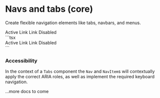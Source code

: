 
# Navs and tabs (core)

<p className="lead">
  Create flexible navigation elements like tabs, navbars, and menus.
</p>

<div class="row gy-5 pt-3">

  <Example title="Basic example">
    <Example.Preview>
      <Nav activeKey="#">
        <NavItem href="#">Active</NavItem>
        <NavItem eventKey="link-1">Link</NavItem>
        <NavItem eventKey="link-2">Link</NavItem>
        <NavItem eventKey="disabled" disabled>Disabled</NavItem>
      </Nav>
    </Example.Preview>
    <Example.Code>
      ```tsx
      <Nav activeKey="#">
        <NavItem href="#">Active</NavItem>
        <NavItem eventKey="link-1">Link</NavItem>
        <NavItem eventKey="link-2">Link</NavItem>
        <NavItem eventKey="disabled" disabled>Disabled</NavItem>
      </Nav>
      ```
    </Example.Code>
  </Example>

</div>

### Accessibility

In the context of a `Tabs` component the `Nav` and `NavItem`s will contextually
apply the correct ARIA roles, as well as implement the required keyboard navigation.


...more docs to come
